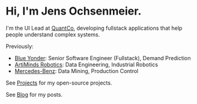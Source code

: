 # Hi, I'm Jens Ochsenmeier.

I'm the UI Lead at [QuantCo](https://quantco.com/), developing fullstack applications that help people understand complex systems.

Previously:

* [Blue Yonder](https://blueyonder.com/): Senior Software Engineer (Fullstack), Demand Prediction
* [ArtiMinds Robotics](https://www.artiminds.com/): Data Engineering, Industrial Robotics
* [Mercedes-Benz](https://group.mercedes-benz.com/de/): Data Mining, Production Control

See [Projects](/projects) for my open-source projects.

See [Blog](/blog) for my posts.

